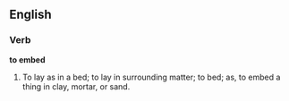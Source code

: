 ==English==

===Verb===

'''to embed'''

#To lay as in a bed; to lay in surrounding matter; to bed; as, to embed a thing in clay, mortar, or sand.